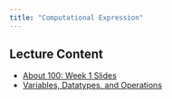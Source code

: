 ```yaml
---
title: "Computational Expression"
---
```


## Lecture Content 

- [About 100: Week 1 Slides](https://docs.google.com/presentation/d/1__n4P-7XFsDQa_AoRLDsemnBZ0JFrv8wf-2fNrr65Ys/edit)
- [Variables, Datatypes, and Operations](variables-data-types-operations.html)

